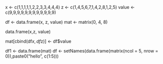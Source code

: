 x <- c(1,1,1,1,1,2,2,3,3,4,4,4)
z <- c(1,4,5,6,7,1,4,2,8,1,2,5)
value <-c(9,9,9,9,9,9,9,9,9,9,9,9)


df <- data.frame(x, z, value)
mat <- matrix(0, 4, 8)

data.frame(x,z, value)

mat[cbind(df$x, df$z)] <- df$value

df1 <- data.frame(mat)
df <- setNames(data.frame(matrix(ncol = 5, nrow = 0)),paste0("hello", c(1:5)))